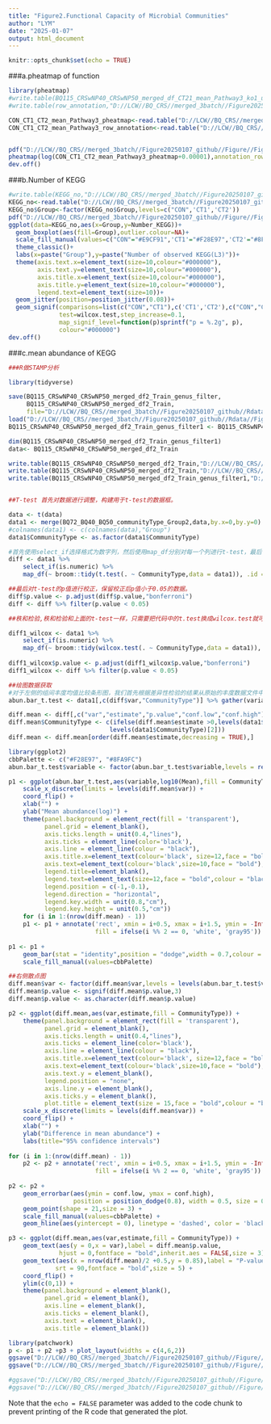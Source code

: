 ---
title: "Figure2.Functional Capacity of Microbial Communities"
author: "LYM"
date: "2025-01-07"
output: html_document
---

```{r setup, include=FALSE}
knitr::opts_chunk$set(echo = TRUE)
```

###a.pheatmap of function
```{r pheatmap}
library(pheatmap)
#write.table(BQ115_CRSwNP40_CRSwNP50_merged_df_CT21_mean_Pathway3_ko1_unique2_cleaned,"D://LCW//BQ_CRS//merged_3batch//Figure20250107_github//Rdata//CON_CT1_CT2_mean_Pathway3_pheatmap20250113.txt",sep="\t",quote=F)
#write.table(row_annotation,"D://LCW//BQ_CRS//merged_3batch//Figure20250107_github//Rdata//CON_CT1_CT2_mean_Pathway3_row_annotation.txt",sep="\t",quote=F)

CON_CT1_CT2_mean_Pathway3_pheatmap<-read.table("D://LCW//BQ_CRS//merged_3batch//Figure20250107_github//Rdata//CON_CT1_CT2_mean_Pathway3_pheatmap20250113.txt", header = T, sep = "\t")
CON_CT1_CT2_mean_Pathway3_row_annotation<-read.table("D://LCW//BQ_CRS//merged_3batch//Figure20250107_github//Rdata//CON_CT1_CT2_mean_Pathway3_row_annotation.txt", header = T, sep = "\t")


pdf("D://LCW//BQ_CRS//merged_3batch//Figure20250107_github//Figure//Figure2A_pheatmap_group_pathway_2.pdf",width=8,height=10)
pheatmap(log(CON_CT1_CT2_mean_Pathway3_pheatmap+0.00001),annotation_row = CON_CT1_CT2_mean_Pathway3_row_annotation,show_rownames = FALSE,color = custom_colors,scale="row")
dev.off()
```

###b.Number of KEGG
```{r boxplot}
#write.table(KEGG_no,"D://LCW//BQ_CRS//merged_3batch//Figure20250107_github//Rdata//CON_CT1_CT2_mean_Pathway3_number.txt",sep="\t",quote=F)
KEGG_no<-read.table("D://LCW//BQ_CRS//merged_3batch//Figure20250107_github//Rdata//CON_CT1_CT2_mean_Pathway3_number.txt",sep="\t",header=T)
KEGG_no$Group<-factor(KEGG_no$Group,levels=c("CON",'CT1','CT2'))
pdf("D://LCW//BQ_CRS//merged_3batch//Figure20250107_github//Figure//Figure2B_CON_CT1_CT2_KEGG_no.pdf", width=4,height=4)
ggplot(data=KEGG_no,aes(x=Group,y=Number_KEGG))+
  geom_boxplot(aes(fill=Group),outlier.colour=NA)+
  scale_fill_manual(values=c("CON"="#E9CF91",'CT1'="#F28E97",'CT2'="#8FA9FC"),labels=c("CON",'CT1','CT2'))+
  theme_classic()+
  labs(x=paste("Group"),y=paste("Number of observed KEGG(L3)"))+
  theme(axis.text.x=element_text(size=10,colour="#000000"), 
        axis.text.y=element_text(size=10,colour="#000000"),
        axis.title.x=element_text(size=10,colour="#000000"),
        axis.title.y=element_text(size=10,colour="#000000"),
        legend.text=element_text(size=10))+
  geom_jitter(position=position_jitter(0.08))+
  geom_signif(comparisons=list(c("CON","CT1"),c('CT1','CT2'),c("CON","CT2")),
              test=wilcox.test,step_increase=0.1, 
              map_signif_level=function(p)sprintf("p = %.2g", p), 
              colour="#000000")
dev.off()
```

###c.mean abundance of KEGG
```{r mean abundance}

###R做STAMP分析

library(tidyverse)

save(BQ115_CRSwNP40_CRSwNP50_merged_df2_Train_genus_filter,
     BQ115_CRSwNP40_CRSwNP50_merged_df2_Train,
     file="D://LCW//BQ_CRS//merged_3batch//Figure20250107_github//Rdata//Figure2C_mean_abundanceofKEGG.Rdata")
load("D://LCW//BQ_CRS//merged_3batch//Figure20250107_github//Rdata//Figure2C_mean_abundanceofKEGG.Rdata")
BQ115_CRSwNP40_CRSwNP50_merged_df2_Train_genus_filter1 <- BQ115_CRSwNP40_CRSwNP50_merged_df2_Train_genus_filter %>% filter(apply(BQ115_CRSwNP40_CRSwNP50_merged_df2_Train_genus_filter,1,mean) > 1)

dim(BQ115_CRSwNP40_CRSwNP50_merged_df2_Train_genus_filter1)
data<- BQ115_CRSwNP40_CRSwNP50_merged_df2_Train

write.table(BQ115_CRSwNP40_CRSwNP50_merged_df2_Train,"D://LCW//BQ_CRS//merged_3batch//Figure20250107_github//BQ115_CRSwNP40_CRSwNP50_merged_df2_Train20250113.txt",sep="\t",quote=F)
write.table(BQ115_CRSwNP40_CRSwNP50_merged_df2_Train,"D://LCW//BQ_CRS//merged_3batch//Figure20250107_github//CT1_CT2_Pathway_Train_20250113.txt",sep="\t",quote=F)
write.table(BQ115_CRSwNP40_CRSwNP50_merged_df2_Train_genus_filter1,"D://LCW//BQ_CRS//merged_3batch//Figure20250107_github//CT1_CT2_Pathway_Train_filter_20250113.txt",sep="\t",quote=F)


##T-test 首先对数据进行调整，构建用于t-test的数据框。

data <- t(data)
data1 <- merge(BQ72_BQ40_BQ50_communityType_Group2,data,by.x=0,by.y=0)
#colnames(data1) <- c(colnames(data),"Group")
data1$CommunityType <- as.factor(data1$CommunityType)

#首先使用select_if选择格式为数字列，然后使用map_df分别对每一个列进行t-test，最后使用broom：tidy将结果整合在tidy的数据框中。
diff <- data1 %>%
    select_if(is.numeric) %>%
    map_df(~ broom::tidy(t.test(. ~ CommunityType,data = data1)), .id = 'var')

##最后对t-test的p值进行校正，保留校正后p值小于0.05的数据。
diff$p.value <- p.adjust(diff$p.value,"bonferroni")
diff <- diff %>% filter(p.value < 0.05)

##秩和检验,秩和检验和上面的t-test一样，只需要把代码中的t.test换成wilcox.test就可以了。

diff1_wilcox <- data1 %>%
    select_if(is.numeric) %>%
    map_df(~ broom::tidy(wilcox.test(. ~ CommunityType,data = data1)), .id = 'var')
 
diff1_wilcox$p.value <- p.adjust(diff1_wilcox$p.value,"bonferroni")
diff1_wilcox <- diff %>% filter(p.value < 0.05)

##绘图数据获取
#对于左侧的组间丰度均值比较条形图，我们首先根据差异性检验的结果从原始的丰度数据文件中提取具有显著差异的列，之后按照分组计算其组内平均丰度，再转换成ggplot绘图所用的长格式数据框
abun.bar_t.test <- data1[,c(diff$var,"CommunityType")] %>% gather(variable,value,-CommunityType) %>% group_by(variable,CommunityType) %>% summarise(Mean = mean(value))

diff.mean <- diff[,c("var","estimate","p.value","conf.low","conf.high")]
diff.mean$CommunityType <- c(ifelse(diff.mean$estimate >0,levels(data1$CommunityType)[1],
                            levels(data1$CommunityType)[2]))
diff.mean <- diff.mean[order(diff.mean$estimate,decreasing = TRUE),]

library(ggplot2)
cbbPalette <- c("#F28E97", "#8FA9FC")
abun.bar_t.test$variable <- factor(abun.bar_t.test$variable,levels = rev(diff.mean$var))

p1 <- ggplot(abun.bar_t.test,aes(variable,log10(Mean),fill = CommunityType)) +
    scale_x_discrete(limits = levels(diff.mean$var)) +
    coord_flip() +
    xlab("") +
    ylab("Mean abundance(log)") +
    theme(panel.background = element_rect(fill = 'transparent'),
          panel.grid = element_blank(),
          axis.ticks.length = unit(0.4,"lines"),
          axis.ticks = element_line(color='black'),
          axis.line = element_line(colour = "black"),
          axis.title.x=element_text(colour='black', size=12,face = "bold"),
          axis.text=element_text(colour='black',size=10,face = "bold"),
          legend.title=element_blank(),
          legend.text=element_text(size=12,face = "bold",colour = "black"),
          legend.position = c(-1,-0.1),
          legend.direction = "horizontal",
          legend.key.width = unit(0.8,"cm"),
          legend.key.height = unit(0.5,"cm"))
    for (i in 1:(nrow(diff.mean) - 1))
    p1 <- p1 + annotate('rect', xmin = i+0.5, xmax = i+1.5, ymin = -Inf, ymax = Inf,
                        fill = ifelse(i %% 2 == 0, 'white', 'gray95'))
 
p1 <- p1 +
    geom_bar(stat = "identity",position = "dodge",width = 0.7,colour = "black") +
    scale_fill_manual(values=cbbPalette)

##右侧散点图
diff.mean$var <- factor(diff.mean$var,levels = levels(abun.bar_t.test$variable))
diff.mean$p.value <- signif(diff.mean$p.value,3)
diff.mean$p.value <- as.character(diff.mean$p.value)

p2 <- ggplot(diff.mean,aes(var,estimate,fill = CommunityType)) +
    theme(panel.background = element_rect(fill = 'transparent'),
          panel.grid = element_blank(),
          axis.ticks.length = unit(0.4,"lines"),
          axis.ticks = element_line(color='black'),
          axis.line = element_line(colour = "black"),
          axis.title.x=element_text(colour='black', size=12,face = "bold"),
          axis.text=element_text(colour='black',size=10,face = "bold"),
          axis.text.y = element_blank(),
          legend.position = "none",
          axis.line.y = element_blank(),
          axis.ticks.y = element_blank(),
          plot.title = element_text(size = 15,face = "bold",colour = "black",hjust = 0.5)) +
    scale_x_discrete(limits = levels(diff.mean$var)) +
    coord_flip() +
    xlab("") +
    ylab("Difference in mean abundance") +
    labs(title="95% confidence intervals")
 
for (i in 1:(nrow(diff.mean) - 1))
    p2 <- p2 + annotate('rect', xmin = i+0.5, xmax = i+1.5, ymin = -Inf, ymax = Inf,
                        fill = ifelse(i %% 2 == 0, 'white', 'gray95'))
 
p2 <- p2 +
    geom_errorbar(aes(ymin = conf.low, ymax = conf.high),
                  position = position_dodge(0.8), width = 0.5, size = 0.5) +
    geom_point(shape = 21,size = 3) +
    scale_fill_manual(values=cbbPalette) +
    geom_hline(aes(yintercept = 0), linetype = 'dashed', color = 'black')

p3 <- ggplot(diff.mean,aes(var,estimate,fill = CommunityType)) +
    geom_text(aes(y = 0,x = var),label = diff.mean$p.value,
              hjust = 0,fontface = "bold",inherit.aes = FALSE,size = 3) +
    geom_text(aes(x = nrow(diff.mean)/2 +0.5,y = 0.85),label = "P-value (corrected)",
             srt = 90,fontface = "bold",size = 5) +
    coord_flip() +
    ylim(c(0,1)) +
    theme(panel.background = element_blank(),
          panel.grid = element_blank(),
          axis.line = element_blank(),
          axis.ticks = element_blank(),
          axis.text = element_blank(),
          axis.title = element_blank())

library(patchwork)
p <- p1 + p2 +p3 + plot_layout(widths = c(4,6,2))
ggsave("D://LCW//BQ_CRS//merged_3batch//Figure20250107_github//Figure//Figure2C_1_Pathway_stamp_all_20250113.pdf",p1,width = 6,height = 4)
ggsave("D://LCW//BQ_CRS//merged_3batch//Figure20250107_github//Figure//Figure2C_1_Pathway_stamp_all_20250113_2.pdf",p2,width = 6,height = 4)

#ggsave("D://LCW//BQ_CRS//merged_3batch//Figure20250107_github//Figure//Figure2C_1_Pathway_stamp_all_20240416.pdf",p1,width = 6,height = 4)
#ggsave("D://LCW//BQ_CRS//merged_3batch//Figure20250107_github//Figure//Figure2C_2_Pathway_stamp_all_20240416.pdf",p2,width = 4,height = 4)
```

Note that the `echo = FALSE` parameter was added to the code chunk to prevent printing of the R code that generated the plot.
